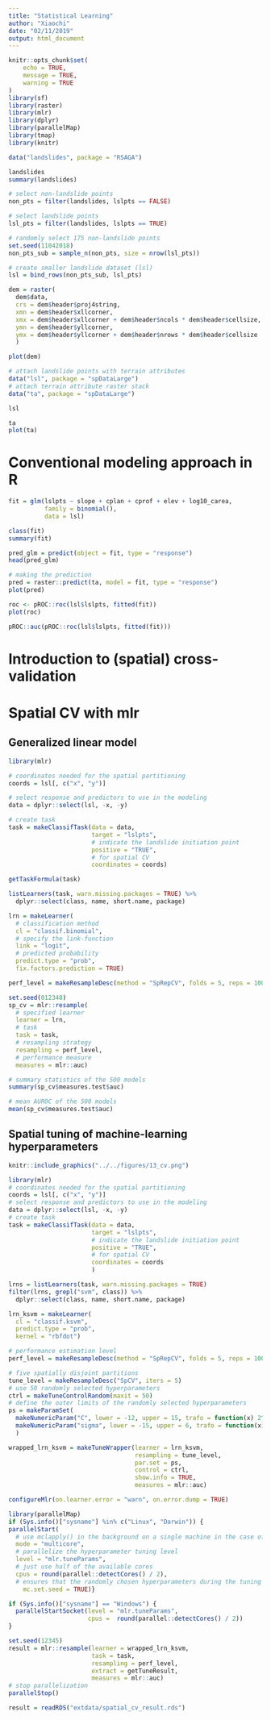 ```yaml
---
title: "Statistical Learning"
author: "Xiaochi"
date: "02/11/2019"
output: html_document
---
```


```r
knitr::opts_chunk$set(
	echo = TRUE,
	message = TRUE,
	warning = TRUE
)
library(sf)
library(raster)
library(mlr)
library(dplyr)
library(parallelMap)
library(tmap)
library(knitr)
```

```r
data("landslides", package = "RSAGA")
```

```r
landslides
summary(landslides)
```



```r
# select non-landslide points
non_pts = filter(landslides, lslpts == FALSE)

# select landslide points
lsl_pts = filter(landslides, lslpts == TRUE)

# randomly select 175 non-landslide points
set.seed(11042018)
non_pts_sub = sample_n(non_pts, size = nrow(lsl_pts))

# create smaller landslide dataset (lsl)
lsl = bind_rows(non_pts_sub, lsl_pts)
```

```r
dem = raster(
  dem$data, 
  crs = dem$header$proj4string,
  xmn = dem$header$xllcorner, 
  xmx = dem$header$xllcorner + dem$header$ncols * dem$header$cellsize,
  ymn = dem$header$yllcorner,
  ymx = dem$header$yllcorner + dem$header$nrows * dem$header$cellsize
  )

plot(dem)
```

```r
# attach landslide points with terrain attributes
data("lsl", package = "spDataLarge")
# attach terrain attribute raster stack
data("ta", package = "spDataLarge")
```

```r
lsl
```

```r
ta
plot(ta)
```

# Conventional modeling approach in R

```r
fit = glm(lslpts ~ slope + cplan + cprof + elev + log10_carea,
          family = binomial(),
          data = lsl)

class(fit)
summary(fit)
```

```r
pred_glm = predict(object = fit, type = "response")
head(pred_glm)
```

```r
# making the prediction
pred = raster::predict(ta, model = fit, type = "response")
plot(pred)
```





```r
roc <- pROC::roc(lsl$lslpts, fitted(fit))
plot(roc)
```

```r
pROC::auc(pROC::roc(lsl$lslpts, fitted(fit)))
```

# Introduction to (spatial) cross-validation

# Spatial CV with mlr

## Generalized linear model

```r
library(mlr)

# coordinates needed for the spatial partitioning
coords = lsl[, c("x", "y")]

# select response and predictors to use in the modeling
data = dplyr::select(lsl, -x, -y)

# create task
task = makeClassifTask(data = data, 
                       target = "lslpts",
                       # indicate the landslide initiation point
                       positive = "TRUE", 
                       # for spatial CV
                       coordinates = coords)

getTaskFormula(task)
```

```r
listLearners(task, warn.missing.packages = TRUE) %>%
  dplyr::select(class, name, short.name, package)
```

```r
lrn = makeLearner(
  # classification method
  cl = "classif.binomial",
  # specify the link-function
  link = "logit",
  # predicted probability
  predict.type = "prob",
  fix.factors.prediction = TRUE)
```

```r
perf_level = makeResampleDesc(method = "SpRepCV", folds = 5, reps = 100)

set.seed(012348)
sp_cv = mlr::resample(
  # specified learner
  learner = lrn,
  # task
  task = task,
  # resampling strategy
  resampling = perf_level, 
  # performance measure
  measures = mlr::auc)
```

```r
# summary statistics of the 500 models
summary(sp_cv$measures.test$auc)

# mean AUROC of the 500 models
mean(sp_cv$measures.test$auc)
```

## Spatial tuning of machine-learning hyperparameters


```r
knitr::include_graphics("../../figures/13_cv.png")
```


```r
library(mlr)
# coordinates needed for the spatial partitioning
coords = lsl[, c("x", "y")]
# select response and predictors to use in the modeling
data = dplyr::select(lsl, -x, -y)
# create task
task = makeClassifTask(data = data, 
                       target = "lslpts",
                       # indicate the landslide initiation point
                       positive = "TRUE", 
                       # for spatial CV
                       coordinates = coords
                       )
```

```r
lrns = listLearners(task, warn.missing.packages = TRUE)
filter(lrns, grepl("svm", class)) %>% 
  dplyr::select(class, name, short.name, package)
```

```r
lrn_ksvm = makeLearner(
  cl = "classif.ksvm",
  predict.type = "prob",
  kernel = "rbfdot")
```

```r
# performance estimation level
perf_level = makeResampleDesc(method = "SpRepCV", folds = 5, reps = 100)
```

```r
# five spatially disjoint partitions
tune_level = makeResampleDesc("SpCV", iters = 5)
# use 50 randomly selected hyperparameters
ctrl = makeTuneControlRandom(maxit = 50)
# define the outer limits of the randomly selected hyperparameters
ps = makeParamSet(
  makeNumericParam("C", lower = -12, upper = 15, trafo = function(x) 2^x),
  makeNumericParam("sigma", lower = -15, upper = 6, trafo = function(x) 2^x)
  )
```


```r
wrapped_lrn_ksvm = makeTuneWrapper(learner = lrn_ksvm, 
                                   resampling = tune_level,
                                   par.set = ps,
                                   control = ctrl, 
                                   show.info = TRUE,
                                   measures = mlr::auc)
```

```r
configureMlr(on.learner.error = "warn", on.error.dump = TRUE)
```

```r
library(parallelMap)
if (Sys.info()["sysname"] %in% c("Linux", "Darwin")) {
parallelStart(
  # use mclapply() in the background on a single machine in the case of a Unix-based operating system
  mode = "multicore", 
  # parallelize the hyperparameter tuning level
  level = "mlr.tuneParams", 
  # just use half of the available cores
  cpus = round(parallel::detectCores() / 2),
  # ensures that the randomly chosen hyperparameters during the tuning can be reproduced when running the code again
    mc.set.seed = TRUE)}

if (Sys.info()["sysname"] == "Windows") {
  parallelStartSocket(level = "mlr.tuneParams",
                      cpus =  round(parallel::detectCores() / 2))
}
```

```r
set.seed(12345)
result = mlr::resample(learner = wrapped_lrn_ksvm, 
                       task = task,
                       resampling = perf_level,
                       extract = getTuneResult,
                       measures = mlr::auc)
# stop parallelization
parallelStop()
```

```r
result = readRDS("extdata/spatial_cv_result.rds")
```

